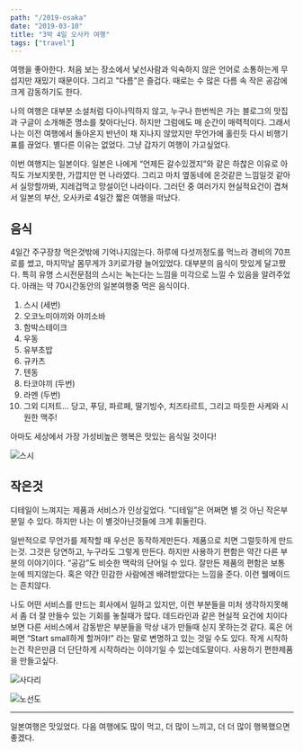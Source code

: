 ```yaml
---
path: "/2019-osaka"
date: "2019-03-10"
title: "3박 4일 오사카 여행"
tags: ["travel"]
---
```


여행을 좋아한다. 처음 보는 장소에서 낯선사람과 익숙하지 않은 언어로 소통하는게 무섭지만 재밌기 때문이다. 그리고 "다름”은 즐겁다. 때로는 수 많은 다름 속 작은 공감에 크게 감동하기도 한다.

나의 여행은 대부분 소설처럼 다이나믹하지 않고, 누구나 한번씩은 가는 블로그의 맛집과 구글이 소개해준 명소를 찾아다닌다. 하지만 그럼에도 매 순간이 매력적이다. 그래서 나는 이전 여행에서 돌아온지 반년이 채 지나지 않았지만 무언가에 홀린듯 다시 비행기표를 끊었다. 별다른 이유는 없었다. 그냥 갑자기 여행이 가고싶었다.

이번 여행지는 일본이다. 일본은 나에게 “언제든 갈수있겠지”와 같은 하찮은 이유로 아직도 가보지못한, 가깝지만 먼 나라였다. 그리고 마치 옆동네에 온것같은 느낌일것 같아서 실망할까봐, 지레겁먹고 망설이던 나라이다. 그러던 중 여러가지 현실적요건이 겹쳐서 일본의 부산, 오사카로 4일간 짧은 여행을 떠났다.

## 음식

4일간 주구장창 먹은것밖에 기억나지않는다. 하루에 다섯끼정도를 먹느라 경비의 70프로를 썼고, 마지막날 몸무게가 3키로가량 늘어있었다. 대부분의 음식이 맛있게 달고짰다. 특히 유명 스시전문점의 스시는 녹는다는 느낌을 미각으로 느낄 수 있음을 알려주었다. 아래는 약 70시간동안의 일본여행중 먹은 음식이다.

1. 스시 (세번)
2. 오코노미야끼와 야끼소바
3. 함박스테이크
4. 우동
5. 유부초밥
6. 규카츠
7. 텐동
8. 타코야끼 (두번)
9. 라멘 (두번)
10. 그외 디저트… 당고, 푸딩, 파르페, 딸기빙수, 치즈타르트, 그리고 따듯한 사케와 시원한 맥주!

아마도 세상에서 가장 가성비높은 행복은 맛있는 음식일 것이다!

![스시](../images/japan-travel/sushi.jpeg)

## 작은것

디테일이 느껴지는 제품과 서비스가 인상깊었다. “디테일”은 어쩌면 별 것 아닌 작은부분일 수 있다. 하지만 나는 이 별것아닌것들에 크게 휘둘린다.

일반적으로 무언가를 제작할 때 우선은 동작하게만든다. 제품으로 치면 그럴듯하게 만드는것. 그것은 당연하고, 누구라도 그렇게 만든다. 하지만 사용하기 편함은 약간 다른 부분의 이야기이다. “공감”도 비슷한 맥락의 단어일 수 있다. 잘만든 제품의 편함은 보통 눈에 띄지않는다. 혹은 약간 민감한 사람에겐 배려받았다는 느낌을 준다. 이런 웰메이드는 흔치않다.

나도 어떤 서비스를 만드는 회사에서 일하고 있지만, 이런 부분들을 미처 생각하지못해서 좀 더 잘 만들수 있는 기회를 놓칠때가 많다. 데드라인과 같은 현실적 요건에 치이다보면 다른 서비스에서 감동받은 부분들을 막상 내가 만들때 싣지 못하는것 같다. 혹은 어쩌면 “Start small하게 할꺼야!” 라는 말로 변명하고 있는 것일 수도 있다. 작게 시작하는건 작은만큼 더 단단하게 시작하라는 이야기일 수 있는데도말이다. 사용하기 편한제품을 만들고싶다.

![사다리](../images/japan-travel/Ladder.jpeg)

![노선도](../images/japan-travel/train.png)

---

일본여행은 맛있었다. 다음 여행에도 많이 먹고, 더 많이 느끼고, 더 더 많이 행복했으면 좋겠다.
